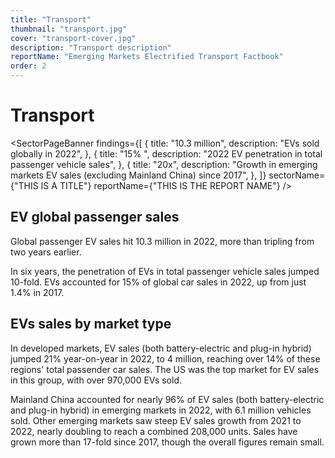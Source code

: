 ```yaml
---
title: "Transport"
thumbnail: "transport.jpg"
cover: "transport-cover.jpg"
description: "Transport description"
reportName: "Emerging Markets Electrified Transport Factbook"
order: 2
---
```


# Transport

<SectorPageBanner
  findings={[
    {
      title: "10.3 million",
      description: "EVs sold globally in 2022",
    },
    {
      title: "15% ",
      description: "2022 EV penetration in total passenger vehicle sales",
    },
    {
      title: "20x",
      description:
        "Growth in emerging markets EV sales (excluding Mainland China) since 2017",
    },
  ]}
  sectorName={"THIS IS A TITLE"}
  reportName={"THIS IS THE REPORT NAME"}
/>

## EV global passenger sales

Global passenger EV sales hit 10.3 million in 2022, more than tripling from two years earlier.

<BarChart
  indicator="Global passenger EV sales"
  labelKey="indicator"
  unit="million vehicle sales"
  src="/transport/global_passenger_EV_sales.csv"
  precision={0.01}
/>

In six years, the penetration of EVs in total passenger vehicle sales jumped 10-fold. EVs accounted for 15% of global car sales in 2022, up from just 1.4% in 2017.

<LineChart
  indicator="Global passenger EV share of sales"
  labelKey="indicator"
  unit="%"
  src="/transport/global_share_of_passenger_EVs_in_total_car_sales.csv"
  precision={0.0001}
/>

## EVs sales by market type

In developed markets, EV sales (both battery-electric and plug-in hybrid) jumped 21% year-on-year in 2022, to 4 million, reaching over 14% of these regions' total passender car sales. The US was the top market for EV sales in this group, with over 970,000 EVs sold.

<MiniChart src="/data/sector/transport/top_10_developed_markets_in_EV_sales_2022.csv" />

Mainland China accounted for nearly 96% of EV sales (both battery-electric and plug-in hybrid) in emerging markets in 2022, with 6.1 million vehicles sold. Other emerging markets saw steep EV sales growth from 2021 to 2022, nearly doubling to reach a combined 208,000 units. Sales have grown more than 17-fold since 2017, though the overall figures remain small.

<MiniChart src="/data/sector/transport/top_10_developing_markets_in_EV_sales_2022.csv" />
